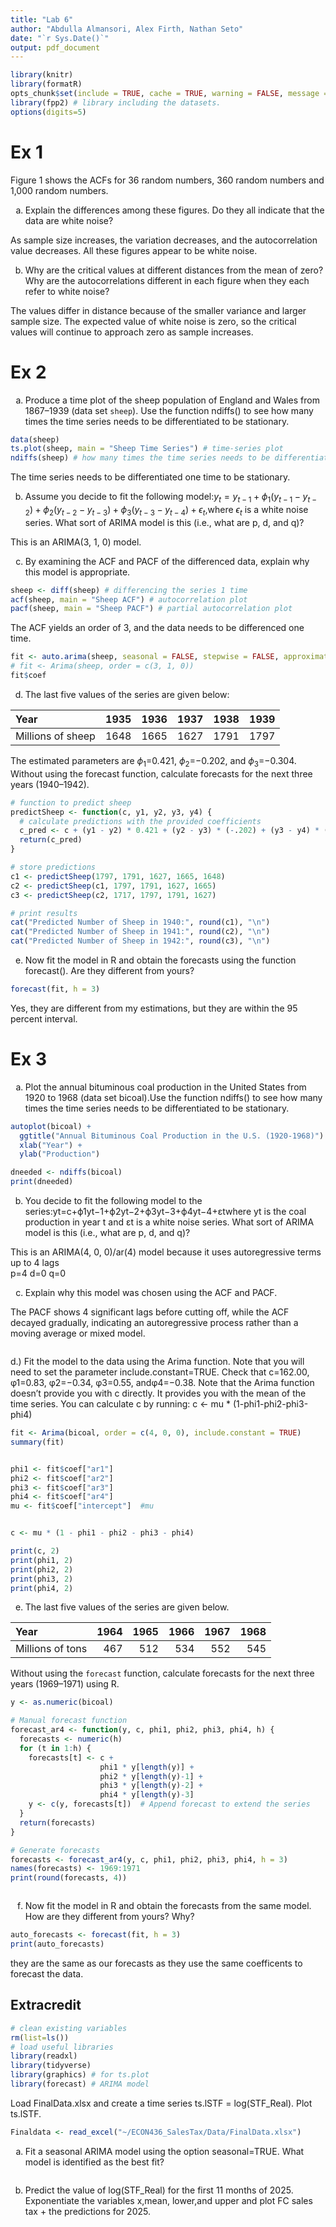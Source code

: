 ```yaml
---
title: "Lab 6"
author: "Abdulla Almansori, Alex Firth, Nathan Seto"
date: "`r Sys.Date()`"
output: pdf_document
---
```


```r
library(knitr)
library(formatR)
opts_chunk$set(include = TRUE, cache = TRUE, warning = FALSE, message = FALSE, tidy = TRUE)
library(fpp2) # library including the datasets.
options(digits=5)
```

# Ex 1
Figure 1 shows the ACFs for 36 random numbers, 360 random numbers and 1,000 random numbers.


a. Explain the differences among these figures. Do they all indicate that the data are white noise?


As sample size increases, the variation decreases, and the autocorrelation value decreases. All these figures appear to be white noise.


b. Why are the critical values at different distances from the mean of zero? Why are the autocorrelations different in each figure when they each refer to white noise?


The values differ in distance because of the smaller variance and larger sample size. The expected value of white noise is zero, so the critical values will continue to approach zero as sample increases.


# Ex 2
a. Produce a time plot of the sheep population of England and Wales from 1867--1939 (data set `sheep`). Use the function ndiffs() to see how many times the time series needs to be differentiated to be stationary.

```r
data(sheep)
ts.plot(sheep, main = "Sheep Time Series") # time-series plot
ndiffs(sheep) # how many times the time series needs to be differentiated to become stationary
```

The time series needs to be differentiated one time to be stationary.

b. Assume you decide to fit the following model:$y_t=y_{t−1}+\phi_1(y_{t−1}−y_{t−2})+\phi_2(y_{t−2}−y_{t−3})+\phi_3(y_{t−3}−y_{t−4})+\epsilon_t$,where $\epsilon_t$ is a white noise series. What sort of ARIMA model is this (i.e., what are p, d, and q)?


This is an ARIMA(3, 1, 0) model.


c. By examining the ACF and PACF of the differenced data, explain why this model is appropriate.

```r
sheep <- diff(sheep) # differencing the series 1 time
acf(sheep, main = "Sheep ACF") # autocorrelation plot
pacf(sheep, main = "Sheep PACF") # partial autocorrelation plot
```

The ACF yields an order of 3, and the data needs to be differenced one time.


```r
fit <- auto.arima(sheep, seasonal = FALSE, stepwise = FALSE, approximation = FALSE)
# fit <- Arima(sheep, order = c(3, 1, 0))
fit$coef
```


d. The last five values of the series are given below:

|Year              | 1935| 1936| 1937| 1938| 1939|
|:-----------------|----:|----:|----:|----:|----:|
|Millions of sheep | 1648| 1665| 1627| 1791| 1797|

The estimated parameters are $\phi_1$=0.421, $\phi_2$=−0.202, and $\phi_3$=−0.304. Without using the forecast function, calculate forecasts for the next three years (1940–1942). 

```r
# function to predict sheep
predictSheep <- function(c, y1, y2, y3, y4) {
  # calculate predictions with the provided coefficients
  c_pred <- c + (y1 - y2) * 0.421 + (y2 - y3) * (-.202) + (y3 - y4) * (-.304) # y1 = y_{t-1}, y2 = y_{t-2}, etc.
  return(c_pred)
}

# store predictions
c1 <- predictSheep(1797, 1791, 1627, 1665, 1648)
c2 <- predictSheep(c1, 1797, 1791, 1627, 1665)
c3 <- predictSheep(c2, 1717, 1797, 1791, 1627)

# print results
cat("Predicted Number of Sheep in 1940:", round(c1), "\n")
cat("Predicted Number of Sheep in 1941:", round(c2), "\n")
cat("Predicted Number of Sheep in 1942:", round(c3), "\n")
```


e. Now fit the model in R and obtain the forecasts using the function forecast(). Are they different from yours?

```r
forecast(fit, h = 3)
```


Yes, they are different from my estimations, but they are within the 95 percent interval.


# Ex 3

a. Plot the annual bituminous coal production in the United States from 1920 to 1968 (data set bicoal).Use the function ndiffs() to see how many times the time series needs to be differentiated to be stationary.

```r
autoplot(bicoal) +
  ggtitle("Annual Bituminous Coal Production in the U.S. (1920-1968)") +
  xlab("Year") +
  ylab("Production")

dneeded <- ndiffs(bicoal)
print(dneeded)
```

b. You decide to fit the following model to the series:yt=c+ϕ1yt−1+ϕ2yt−2+ϕ3yt−3+ϕ4yt−4+εtwhere yt is the coal production in year t and εt is a white noise series. What sort of ARIMA model is this (i.e., what are p, d, and q)?

This is an ARIMA(4, 0, 0)/ar(4) model because it uses autoregressive terms up to 4 lags  
p=4
d=0
q=0

c. Explain why this model was chosen using the ACF and PACF.

The PACF shows 4 significant lags before cutting off, while the ACF decayed gradually, indicating an autoregressive process rather than a moving average or mixed model.

```r

```

d.) Fit the model to the data using the Arima function. Note that you will need to set the
parameter include.constant=TRUE. Check that c=162.00, φ1=0.83, φ2=−0.34, φ3=0.55,
andφ4=−0.38. Note that the Arima function doesn’t provide you with c directly. It
provides you with the mean of the time series. You can calculate c by running:
c <- mu * (1-phi1-phi2-phi3-phi4)


```r

fit <- Arima(bicoal, order = c(4, 0, 0), include.constant = TRUE)
summary(fit)


phi1 <- fit$coef["ar1"]
phi2 <- fit$coef["ar2"]
phi3 <- fit$coef["ar3"]
phi4 <- fit$coef["ar4"]
mu <- fit$coef["intercept"]  #mu


c <- mu * (1 - phi1 - phi2 - phi3 - phi4)

print(c, 2)
print(phi1, 2)
print(phi2, 2)
print(phi3, 2)
print(phi4, 2)


```
e. The last five values of the series are given below.

|Year              | 1964| 1965| 1966| 1967| 1968|
|:-----------------|----:|----:|----:|----:|----:|
|Millions of tons  | 467 | 512 | 534 | 552 | 545 |

Without using the `forecast` function, calculate forecasts for the next three years (1969--1971) using R.
```r
y <- as.numeric(bicoal)

# Manual forecast function
forecast_ar4 <- function(y, c, phi1, phi2, phi3, phi4, h) {
  forecasts <- numeric(h)
  for (t in 1:h) {
    forecasts[t] <- c + 
                    phi1 * y[length(y)] +    
                    phi2 * y[length(y)-1] +  
                    phi3 * y[length(y)-2] +  
                    phi4 * y[length(y)-3]     
    y <- c(y, forecasts[t])  # Append forecast to extend the series
  }
  return(forecasts)
}

# Generate forecasts
forecasts <- forecast_ar4(y, c, phi1, phi2, phi3, phi4, h = 3)
names(forecasts) <- 1969:1971
print(round(forecasts, 4))



```



f. Now fit the model in R and obtain the forecasts from the same model. How are they different from yours? Why?

```r
auto_forecasts <- forecast(fit, h = 3)
print(auto_forecasts)
```
they are the same as our forecasts as they use the same coefficents to forecast the data.



## Extracredit

```r
# clean existing variables
rm(list=ls())
# load useful libraries
library(readxl)
library(tidyverse)
library(graphics) # for ts.plot
library(forecast) # ARIMA model
```

Load FinalData.xlsx and create a time series ts.lSTF = log(STF_Real). Plot ts.lSTF.

```r
Finaldata <- read_excel("~/ECON436_SalesTax/Data/FinalData.xlsx")
```

a. Fit a seasonal ARIMA model using the option seasonal=TRUE. What model is identified as the best fit?

```r

```
b.	Predict the value of log(STF_Real) for the first 11 months of 2025. Exponentiate the variables x,mean, lower,and upper and plot FC sales tax + the predictions for 2025.

```r


```
